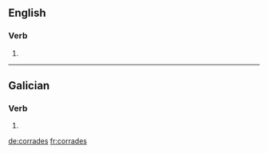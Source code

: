 ==English==

===Verb===
{{head|en}}

# {{en-third-person singular of|corrade}}

----

==Galician==

===Verb===
{{gl-verb-form}}

# {{conjugation of|correr||lang=gl|2|p|pres|sub}}

[[de:corrades]]
[[fr:corrades]]